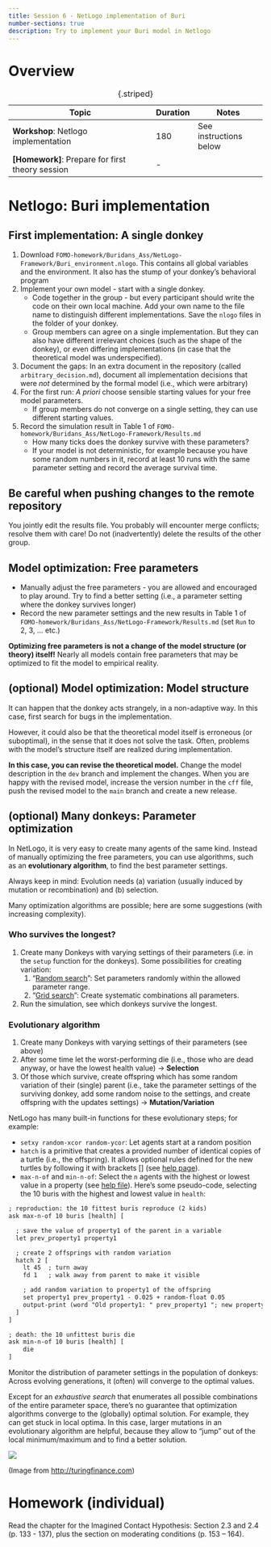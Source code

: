 ---
title: Session 6 - NetLogo implementation of Buri
number-sections: true
description: Try to implement your Buri model in Netlogo
---

# Overview

| Topic                                            | Duration | Notes                  |
| ------------------------------------------------ | -------- | ---------------------- |
| **Workshop**: Netlogo implementation             | 180      | See instructions below |
| **[Homework]**: Prepare for first theory session | -        |                        |

: {.striped}


# Netlogo: Buri implementation

## First implementation: A single donkey

1. Download `FOMO-homework/Buridans_Ass/NetLogo-Framework/Buri_environment.nlogo`. This contains all global variables and the environment. It also has the stump of your donkey's behavioral program
2. Implement your own model - start with a single donkey.
     - Code together in the group - but every participant should write the code on their own local machine. Add your own name to the file name to distinguish different implementations. Save the `nlogo` files in the folder of your donkey.
     - Group members can agree on a single implementation. But they can also have different irrelevant choices (such as the shape of the donkey), or even differing implementations (in case that the theoretical model was underspecified).
3. Document the gaps: In an extra document in the repository (called `arbitrary_decision.md`), document all implementation decisions that were *not* determined by the formal model (i.e., which were arbitrary)
4. For the first run: *A priori* choose sensible starting values for your free model parameters.
     - If group members do not converge on a single setting, they can use different starting values.
5. Record the simulation result in Table 1 of `FOMO-homework/Buridans_Ass/NetLogo-Framework/Results.md`
      - How many ticks does the donkey survive with these parameters?
      - If your model is not deterministic, for example because you have some random numbers in it, record at least 10 runs with the same parameter setting and record the average survival time.

::: {.callout-note}
# Be careful when pushing changes to the remote repository

You jointly edit the results file. You probably will encounter merge conflicts; resolve them with care! Do not (inadvertently) delete the results of the other group.
:::

## Model optimization: Free parameters

- Manually adjust the free parameters - you are allowed and encouraged to play around. Try to find a better setting (i.e., a parameter setting where the donkey survives longer)
- Record the new parameter settings and the new results in Table 1 of `FOMO-homework/Buridans_Ass/NetLogo-Framework/Results.md` (set `Run` to 2, 3, ... etc.)

**Optimizing free parameters is not a change of the model structure (or theory) itself!**
Nearly all models contain free parameters that may be optimized to fit the model to empirical reality.

## (optional) Model optimization: Model structure

It can happen that the donkey acts strangely, in a non-adaptive way.
In this case, first search for bugs in the implementation.

However, it could also be that the theoretical model itself is erroneous (or suboptimal), in the sense that it does not solve the task. Often, problems with the model's structure itself are realized during implementation.

**In this case, you can revise the theoretical model.** Change the model description in the `dev` branch and implement the changes. When you are happy with the revised model, increase the version number in the `cff` file, push the revised model to the `main` branch and create a new release.

## (optional) Many donkeys: Parameter optimization

In NetLogo, it is very easy to create many agents of the same kind. Instead of manually optimizing the free parameters, you can use algorithms, such as an **evolutionary algorithm**, to find the best parameter settings.

::: {.callout-note}
Always keep in mind: Evolution needs (a) variation (usually induced by mutation or recombination) and (b) selection.
:::

Many optimization algorithms are possible; here are some suggestions (with increasing complexity). 

### Who survives the longest?
1. Create many Donkeys with varying settings of their parameters (i.e. in the `setup` function for the donkeys). Some possibilities for creating variation:
   1. "[Random search](https://en.wikipedia.org/wiki/Hyperparameter_optimization#Random_search)": Set parameters randomly within the allowed parameter range.
   2. "[Grid search](https://en.wikipedia.org/wiki/Hyperparameter_optimization#Grid_search)": Create systematic combinations all parameters.
2. Run the simulation, see which donkeys survive the longest.

### Evolutionary algorithm

1. Create many Donkeys with varying settings of their parameters (see above)
2. After some time let the worst-performing die (i.e., those who are dead anyway, or have the lowest health value) → **Selection**
3. Of those which survive, create offspring which has some random variation of their (single) parent (i.e., take the parameter settings of the surviving donkey, add some random noise to the settings, and create offspring with the updates settings) → **Mutation/Variation**

NetLogo has many built-in functions for these evolutionary steps; for example:

- `setxy random-xcor random-ycor`: Let agents start at a random position
- `hatch` is a primitive that creates a provided number of identical copies of a turtle (i.e., the offspring). It allows optional rules defined for the new turtles by following it with brackets [] (see [help page](https://ccl.northwestern.edu/netlogo/bind/primitive/hatch.html)).
- `max-n-of` and `min-n-of`: Select the `n` agents with the highest or lowest value in a property (see [help file](https://ccl.northwestern.edu/netlogo/bind/primitive/max-n-of.html)). Here's some pseudo-code, selecting the 10 buris with the highest and lowest value in `health`:

```default
; reproduction: the 10 fittest buris reproduce (2 kids)
ask max-n-of 10 buris [health] [

  ; save the value of property1 of the parent in a variable
  let prev_property1 property1

  ; create 2 offsprings with random variation
  hatch 2 [
    lt 45  ; turn away
    fd 1   ; walk away from parent to make it visible

    ; add random variation to property1 of the offspring
    set property1 prev_property1 - 0.025 + random-float 0.05
    output-print (word "Old property1: " prev_property1 "; new property1: " property1)
  ]
]

; death: the 10 unfittest buris die
ask min-n-of 10 buris [health] [
    die
]
```

Monitor the distribution of parameter settings in the population of donkeys: Across evolving generations, it (often) will converge to the optimal values.

::: {.callout-note}
Except for an *exhaustive search* that enumerates all possible combinations of the entire parameter space, there's no guarantee that optimization algorithms converge to the (globally) optimal solution. For example, they can get stuck in local optima. In this case, larger mutations in an evolutionary algorithm are helpful, because they allow to "jump" out of the local minimum/maximum and to find a better solution.

![](http://turingfinance.com/wp-content/uploads/2015/07/Multimodal-Fitness-Landscape.png)

(Image from [http://turingfinance.com](http://turingfinance.com))
:::

# Homework (individual)

Read the chapter for the Imagined Contact Hypothesis: Section 2.3 and 2.4 (p. 133 - 137), plus the section on moderating conditions (p. 153 – 164).
